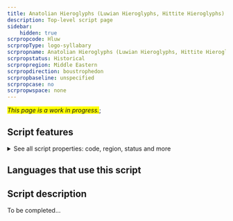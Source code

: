 ```yaml
---
title: Anatolian Hieroglyphs (Luwian Hieroglyphs, Hittite Hieroglyphs) [Hluw]
description: Top-level script page
sidebar:
    hidden: true
scrpropcode: Hluw
scrpropType: logo-syllabary
scrpropname: Anatolian Hieroglyphs (Luwian Hieroglyphs, Hittite Hieroglyphs)
scrpropstatus: Historical
scrpropregion: Middle Eastern
scrpropdirection: boustrophedon
scrpropbaseline: unspecified
scrpropcase: no
scrpropwspace: none
---
```


<span style='background-color:yellow'>_This page is a work in progress._</span>;


## Script features

<details>
<summary> See all script properties: code, region, status and more</summary>
<ScriptInfo />
</details>

## Languages that use this script

<WsList script='Hluw' wsMax='5' />

## Script description

To be completed...

